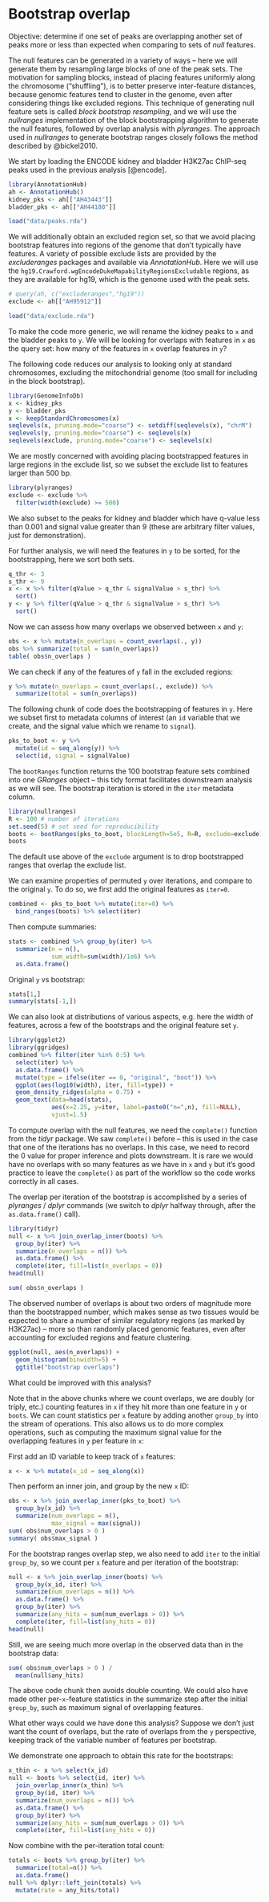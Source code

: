# Bootstrap overlap

Objective: determine if one set of peaks are overlapping another set
of peaks more or less than expected when comparing to sets of *null*
features.

The null features can be generated in a variety of ways -- here we
will generate them by resampling large blocks of one of the peak
sets. The motivation for sampling blocks, instead of placing features
uniformly along the chromosome ("shuffling"), is to better preserve
inter-feature distances, because genomic features tend to cluster in
the genome, even after considering things like excluded regions. This
technique of generating null feature sets is called *block bootstrap
resampling*, and we will use the *nullranges* implementation of the
block bootstrapping algorithm to generate the null features, followed
by overlap analysis with *plyranges*. The approach used in
*nullranges* to generate bootstrap ranges closely follows the method
described by @bickel2010.

We start by loading the ENCODE kidney and bladder H3K27ac ChIP-seq
peaks used in the previous analysis [@encode].

```r
library(AnnotationHub)
ah <- AnnotationHub()
kidney_pks <- ah[["AH43443"]]
bladder_pks <- ah[["AH44180"]]
```

```r
load("data/peaks.rda")
```

We will additionally obtain an excluded region set, so that we avoid
placing bootstrap features into regions of the genome that don't
typically have features. A variety of possible exclude lists are
provided by the *excluderanges* packages and available via
*AnnotationHub*. Here we will use the 
`hg19.Crawford.wgEncodeDukeMapabilityRegionsExcludable` regions, as
they are available for hg19, which is the genome used with the peak
sets.

```r
# query(ah, c("excluderanges","hg19"))
exclude <- ah[["AH95912"]]
```

```r
load("data/exclude.rda")
```

To make the code more generic, we will rename the kidney peaks to `x`
and the bladder peaks to `y`. We will be looking for overlaps with
features in `x` as the query set: how many of the features in `x`
overlap features in `y`?

The following code reduces our analysis to looking only at standard
chromosomes, excluding the mitochondrial genome (too small for
including in the block bootstrap). 

```r
library(GenomeInfoDb)
x <- kidney_pks
y <- bladder_pks
x <- keepStandardChromosomes(x)
seqlevels(x, pruning.mode="coarse") <- setdiff(seqlevels(x), "chrM")
seqlevels(y, pruning.mode="coarse") <- seqlevels(x)
seqlevels(exclude, pruning.mode="coarse") <- seqlevels(x)
```

We are mostly concerned with avoiding placing bootstrapped features in
large regions in the exclude list, so we subset the exclude list to
features larger than 500 bp.

```r
library(plyranges)
exclude <- exclude %>%
  filter(width(exclude) >= 500)
```

We also subset to the peaks for kidney and bladder which have q-value
less than 0.001 and signal value greater than 9 (these are arbitrary
filter values, just for demonstration).

For further analysis, we will need the features in `y` to be sorted,
for the bootstrapping, here we sort both sets.

```r
q_thr <- 3
s_thr <- 9
x <- x %>% filter(qValue > q_thr & signalValue > s_thr) %>%
  sort()
y <- y %>% filter(qValue > q_thr & signalValue > s_thr) %>%
  sort()
```

Now we can assess how many overlaps we observed between `x` and `y`:

```r
obs <- x %>% mutate(n_overlaps = count_overlaps(., y))
obs %>% summarize(total = sum(n_overlaps))
table( obs$n_overlaps )
```

We can check if any of the features of `y` fall in the excluded
regions: 

```r
y %>% mutate(n_overlaps = count_overlaps(., exclude)) %>%
  summarize(total = sum(n_overlaps))
```

The following chunk of code does the bootstrapping of features in
`y`. Here we subset first to metadata columns of interest (an `id`
variable that we create, and the signal value which we rename to
`signal`). 

```r
pks_to_boot <- y %>%
  mutate(id = seq_along(y)) %>%
  select(id, signal = signalValue)
```

The `bootRanges` function returns the 100 bootstrap feature sets
combined into one *GRanges* object -- this tidy format facilitates
downstream analysis as we will see. The bootstrap iteration is stored
in the `iter` metadata column.

```r
library(nullranges)
R <- 100 # number of iterations
set.seed(5) # set seed for reproducibility
boots <- bootRanges(pks_to_boot, blockLength=5e5, R=R, exclude=exclude)
boots
```

The default use above of the `exclude` argument is to drop bootstrapped
ranges that overlap the exclude list.

We can examine properties of permuted `y` over iterations, and compare
to the original `y`. To do so, we first add the original features as
`iter=0`.

```r
combined <- pks_to_boot %>% mutate(iter=0) %>%
  bind_ranges(boots) %>% select(iter)
```

Then compute summaries:

```r
stats <- combined %>% group_by(iter) %>%
  summarize(n = n(),
            sum_width=sum(width)/1e6) %>%
  as.data.frame()
```

Original `y` vs bootstrap:

```r
stats[1,]
summary(stats[-1,])
```

We can also look at distributions of various aspects, e.g. here the
width of features, across a few of the bootstraps and the original
feature set `y`.

```r
library(ggplot2)
library(ggridges)
combined %>% filter(iter %in% 0:5) %>%
  select(iter) %>%
  as.data.frame() %>%
  mutate(type = ifelse(iter == 0, "original", "boot")) %>%
  ggplot(aes(log10(width), iter, fill=type)) +
  geom_density_ridges(alpha = 0.75) +
  geom_text(data=head(stats),
            aes(x=2.25, y=iter, label=paste0("n=",n), fill=NULL),
            vjust=1.5)
```

To compute overlap with the null features, we need the `complete()`
function from the *tidyr* package. We saw `complete()` before -- this
is used in the case that one of the iterations has no overlaps. In
this case, we need to record the 0 value for proper inference and
plots downstream. It is rare we would have no overlaps with so many
features as we have in `x` and `y` but it's good practice to leave the
`complete()` as part of the workflow so the code works correctly in
all cases.

The overlap per iteration of the bootstrap is accomplished by a series
of *plyranges* / *dplyr* commands (we switch to *dplyr* halfway
through, after the `as.data.frame()` call).

```r
library(tidyr)
null <- x %>% join_overlap_inner(boots) %>%
  group_by(iter) %>%
  summarize(n_overlaps = n()) %>%
  as.data.frame() %>%
  complete(iter, fill=list(n_overlaps = 0))
head(null)
```

```r
sum( obs$n_overlaps )
```

The observed number of overlaps is about two orders of magnitude more
than the bootstrapped number, which makes sense as two tissues would
be expected to share a number of similar regulatory regions (as marked
by H3K27ac) -- more so than randomly placed genomic features, even
after accounting for excluded regions and feature clustering.

```r
ggplot(null, aes(n_overlaps)) +
  geom_histogram(binwidth=5) +
  ggtitle("bootstrap overlaps")
```

What could be improved with this analysis?

Note that in the above chunks where we count overlaps, we are doubly
(or triply, etc.) counting features in `x` if they hit more than one
feature in `y` or `boots`. We can count statistics per `x` feature by
adding another `group_by` into the stream of operations. This also
allows us to do more complex operations, such as computing the
maximum signal value for the overlapping features in `y` per feature
in `x`:

First add an ID variable to keep track of `x` features:

```r
x <- x %>% mutate(x_id = seq_along(x))
```

Then perform an inner join, and group by the new `x` ID:

```r
obs <- x %>% join_overlap_inner(pks_to_boot) %>%
  group_by(x_id) %>%
  summarize(num_overlaps = n(),
            max_signal = max(signal))
sum( obs$num_overlaps > 0 )
summary( obs$max_signal )
```

For the bootstrap ranges overlap step, we also need to add `iter` to
the initial `group_by`, so we count per `x` feature and per iteration
of the bootstrap:

```r
null <- x %>% join_overlap_inner(boots) %>%
  group_by(x_id, iter) %>%
  summarize(num_overlaps = n()) %>%
  as.data.frame() %>%
  group_by(iter) %>%
  summarize(any_hits = sum(num_overlaps > 0)) %>%
  complete(iter, fill=list(any_hits = 0))
head(null)
```

Still, we are seeing much more overlap in the observed data than in
the bootstrap data:

```r
sum( obs$num_overlaps > 0 ) /
  mean(null$any_hits)
```

The above code chunk then avoids double counting. We could also have
made other per-`x`-feature statistics in the summarize step after the
initial `group_by`, such as maximum signal of overlapping features.

What other ways could we have done this analysis? Suppose we don't
just want the count of overlaps, but the rate of overlaps from the `y`
perspective, keeping track of the variable number of features per
bootstrap.

We demonstrate one approach to obtain this rate for the bootstraps:

```r
x_thin <- x %>% select(x_id)
null <- boots %>% select(id, iter) %>%
  join_overlap_inner(x_thin) %>%
  group_by(id, iter) %>%
  summarize(num_overlaps = n()) %>%
  as.data.frame() %>%
  group_by(iter) %>%
  summarize(any_hits = sum(num_overlaps > 0)) %>%
  complete(iter, fill=list(any_hits = 0))
```

Now combine with the per-iteration total count:

```r
totals <- boots %>% group_by(iter) %>%
  summarize(total=n()) %>%
  as.data.frame()
null %>% dplyr::left_join(totals) %>%
  mutate(rate = any_hits/total)
```
